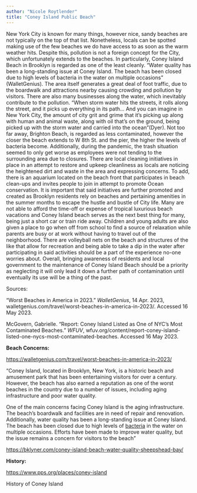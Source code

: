 ```yaml
---
author: "Nicole Roytlender"
title: "Coney Island Public Beach"
---
```


New York City is known for many things, however nice, sandy beaches are not typically on the top of that list. Nonetheless, locals can be spotted making use of the few beaches we do have access to as soon as the warm weather hits. Despite this, pollution is not a foreign concept for the City, which unfortunately extends to the beaches. In particularly, Coney Island Beach in Brooklyn is regarded as one of the least cleanly. “Water quality has been a long-standing issue at Coney Island. The beach has been closed due to high levels of bacteria in the water on multiple occasions” (WalletGenius). The area itself generates a great deal of foot traffic, due to the boardwalk and attractions nearby causing crowding and pollution by visitors. There are also many businesses along the water, which inevitably contribute to the pollution. “When storm water hits the streets, it rolls along the street, and it picks up everything in its path… And you can imagine in New York City, the amount of city grit and grime that it’s picking up along with human and animal waste, along with oil that’s on the ground, being picked up with the storm water and carried into the ocean”(Dyer). Not too far away, Brighton Beach, is regarded as less contaminated, however the closer the beach extends to W 8th St. and the pier, the higher the levels of bacteria become. Additionally, during the pandemic, the trash situation seemed to only get worse as employees were not tending to the surrounding area due to closures. There are local cleaning initiatives in place in an attempt to restore and upkeep cleanliness as locals are noticing the heightened dirt and waste in the area and expressing concerns. To add, there is an aquarium located on the beach front that participates in beach clean-ups and invites people to join in attempt to promote Ocean conservation. It is important that said initiatives are further promoted and created as Brooklyn residents rely on beaches and pertaining amenities in the summer months to escape the hustle and bustle of City life. Many are not able to afford the time-off or expense of tropical luxurious beach vacations and Coney Island beach serves as the next best thing for many, being just a short car or train ride away. Children and young adults are also given a place to go when off from school to find a source of relaxation while parents are busy or at work without having to travel out of the neighborhood. There are volleyball nets on the beach and structures of the like that allow for recreation and being able to take a dip in the water after participating in said activities should be a part of the experience no-one worries about. Overall, bringing awareness of residents and local government to the maintenance of Coney Island Beach should be a priority as neglecting it will only lead it down a further path of contamination until eventually its use will be a thing of the past.    

Sources:

“Worst Beaches in America in 2023.” *WalletGenius*, 14 Apr. 2023, walletgenius.com/travel/worst-beaches-in-america-in-2023/. Accessed 16 May 2023.

McGovern, Gabrielle. “Report: Coney Island Listed as One of NYC’s Most Contaminated Beaches.” *WFUV*, wfuv.org/content/report-coney-island-listed-one-nycs-most-contaminated-beaches. Accessed 16 May 2023.

**Beach Concerns:** 

[https://walletgenius.com/travel/worst-beaches-in-america-in-2023/](https://walletgenius.com/travel/worst-beaches-in-america-in-2023/)

“Coney Island, located in Brooklyn, New York, is a historic beach and amusement park that has been entertaining visitors for over a century. However, the beach has also earned a reputation as one of the worst beaches in the country due to a number of issues, including aging infrastructure and poor water quality.

One of the main concerns facing Coney Island is the aging infrastructure. The beach’s boardwalk and facilities are in need of repair and renovation. Additionally, water quality has been a long-standing issue at Coney Island. The beach has been closed due to high levels of [bacteria](https://wfuv.org/content/report-coney-island-listed-one-nycs-most-contaminated-beaches) in the water on multiple occasions. Efforts have been made to improve water quality, but the issue remains a concern for visitors to the beach”

[https://bklyner.com/coney-island-beach-water-quality-sheepshead-bay/](https://bklyner.com/coney-island-beach-water-quality-sheepshead-bay/)

**History:** 

[https://www.pps.org/places/coney-island](https://www.pps.org/places/coney-island)

History of Coney Island